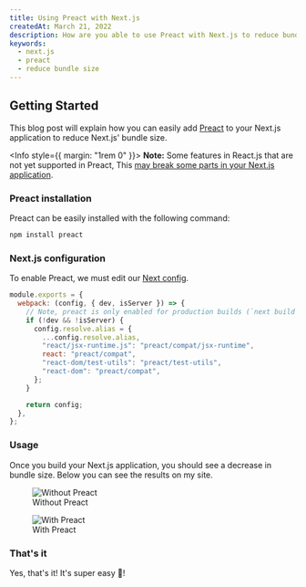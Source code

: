 ```yaml
---
title: Using Preact with Next.js
createdAt: March 21, 2022
description: How are you able to use Preact with Next.js to reduce bundle size.
keywords:
  - next.js
  - preact
  - reduce bundle size
---
```



## Getting Started

This blog post will explain how you can easily add [Preact](https://preactjs.com/) to your Next.js application to reduce Next.js' bundle size.

<Info style={{ margin: "1rem 0" }}>
  **Note:** Some features in React.js that are not yet supported in Preact, This [may break some parts in
  your Next.js
  application](https://github.com/radix-ui/primitives/issues/863#issuecomment-963031570).
</Info>

### Preact installation

Preact can be easily installed with the following command:

```bash --command=true
npm install preact
```

### Next.js configuration

To enable Preact, we must edit our [Next config](https://nextjs.org/docs/api-reference/next.config.js/introduction).

```js title="next.config.js"
module.exports = {
  webpack: (config, { dev, isServer }) => {
    // Note, preact is only enabled for production builds (`next build`)
    if (!dev && !isServer) {
      config.resolve.alias = {
        ...config.resolve.alias,
        "react/jsx-runtime.js": "preact/compat/jsx-runtime",
        react: "preact/compat",
        "react-dom/test-utils": "preact/test-utils",
        "react-dom": "preact/compat",
      };
    }

    return config;
  },
};
```

### Usage

Once you build your Next.js application, you should see a decrease in bundle size.
Below you can see the results on my site.

<div className="flex items-center justify-center flex-col md:flex-row gap-3 -mt-5">
  <figure>
    <Image
      width={618.7}
      height={494}
      alt="Without Preact"
      src="/blog/nextjs-with-preact/without-preact.png"
      blurDataURL={WithPreact}
    />
    <figcaption>Without Preact</figcaption>
  </figure>
  <figure>
    <Image
      width={618.7}
      height={494}
      alt="With Preact"
      src="/blog/nextjs-with-preact/with-preact.png"
      blurDataURL={WithPreact}
    />
    <figcaption>With Preact</figcaption>
  </figure>
</div>

### That's it

Yes, that's it! It's super easy 🚀!
